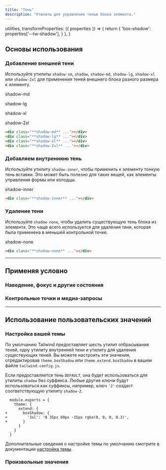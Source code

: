 ```yaml
---
title: "Тень"
description: "Утилиты для управления тенью блока элемента."
---
```



  utilities,
  transformProperties: ({ properties }) => {
    return {
      'box-shadow': properties['--tw-shadow'],
    }
  },
}

## Основы использования

### Добавление внешней тени

Используйте утилиты `shadow-sm`, `shadow`, `shadow-md`, `shadow-lg`, `shadow-xl` или `shadow-2xl` для применения теней внешнего блока разного размера к элементу.

<Example p="none" lightOnly={true}>
  <div class="flex sm:block overflow-scroll sm:overflow-visible scroll-p-8">
  <div class="flex items-center justify-around gap-12 font-mono font-bold shrink-0 p-8">
    <div class="flex flex-col items-center shrink-0">
      <p class="font-medium text-sm text-slate-500 font-mono text-center mb-3">shadow-md</p>
      <div class="w-24 h-24 rounded-lg bg-white shadow-md"></div>
    </div>
    <div class="flex flex-col items-center shrink-0">
      <p class="font-medium text-sm text-slate-500 font-mono text-center mb-3">shadow-lg</p>
      <div class="w-24 h-24 rounded-lg bg-white shadow-lg"></div>
    </div>
    <div class="flex flex-col items-center shrink-0">
      <p class="font-medium text-sm text-slate-500 font-mono text-center mb-3">shadow-xl</p>
      <div class="w-24 h-24 rounded-lg bg-white shadow-xl"></div>
    </div>
    <div class="flex flex-col items-center shrink-0">
      <p class="font-medium text-sm text-slate-500 font-mono text-center mb-3">shadow-2xl</p>
      <div class="w-24 h-24 rounded-lg bg-white shadow-2xl"></div>
    </div>
  </div>
  </div>
</Example>

```html
<div class="**shadow-md** ..."></div>
<div class="**shadow-lg** ..."></div>
<div class="**shadow-xl** ..."></div>
<div class="**shadow-2xl** ..."></div>
```

### Добавляем внутреннюю тень

Используйте утилиту `shadow-inner`, чтобы применить к элементу тонкую тень вставки. Это может быть полезно для таких вещей, как элементы управления формы или колодцы.

<Example lightOnly={true}>
  <div class="flex items-center justify-around gap-4 font-mono font-bold">
    <div class="flex flex-col items-center">
      <p class="font-medium text-sm text-slate-500 font-mono text-center mb-3">shadow-inner</p>
      <div class="w-24 h-24 rounded-lg bg-white shadow-inner ring-1 ring-black/5"></div>
    </div>
  </div>
</Example>

```html
<div class="**shadow-inner** ..."></div>
```

### Удаление тени

Используйте `shadow-none`, чтобы удалить существующую тень блока из элемента. Это чаще всего используется для удаления тени, которая была применена в меньшей контрольной точке.

<Example lightOnly={true}>
  <div class="flex items-center justify-around gap-4 font-mono font-bold">
    <div class="flex flex-col items-center">
      <p class="font-medium text-sm text-slate-500 font-mono text-center mb-3">shadow-none</p>
      <div class="w-24 h-24 rounded-lg bg-white shadow-none"></div>
    </div>
  </div>
</Example>

```html
<div class="**shadow-none** ..."></div>
```

---

## <Heading ignore>Применяя условно</Heading>

### <Heading ignore>Наведение, фокус и другие состояния</Heading>

<HoverFocusAndOtherStates defaultClass="shadow" featuredClass="shadow-lg" />

### <Heading ignore>Контрольные точки и медиа-запросы</Heading>

<BreakpointsAndMediaQueries defaultClass="shadow" featuredClass="shadow-lg" />

---

## Использование пользовательских значений

### Настройка вашей темы

По умолчанию Tailwind предоставляет шесть утилит отбрасывания теней, одну утилиту внутренней тени и утилиту для удаления существующих теней. Вы можете настроить эти значения, отредактировав `theme.boxShadow` или `theme.extend.boxShadow` в вашем файле `tailwind.config.js`.

Если предоставляется тень `DEFAULT`, она будет использоваться для утилиты `shadow` без суффикса. Любые другие ключи будут использоваться как суффиксы, например, ключ `'2'` создаст соответствующую утилиту `shadow-2`.

```diff-js tailwind.config.js
  module.exports = {
    theme: {
      extend: {
+       boxShadow: {
+         '3xl': '0 35px 60px -15px rgba(0, 0, 0, 0.3)',
+       }
      }
    }
  }
```

Дополнительные сведения о настройке темы по умолчанию смотрите в документации [настройка темы](/docs/theme#customizing-the-default-theme).

### Произвольные значения

<ArbitraryValues property="box-shadow" featuredClass="shadow-[0_35px_60px_-15px_rgba(0,0,0,0.3)]" />

